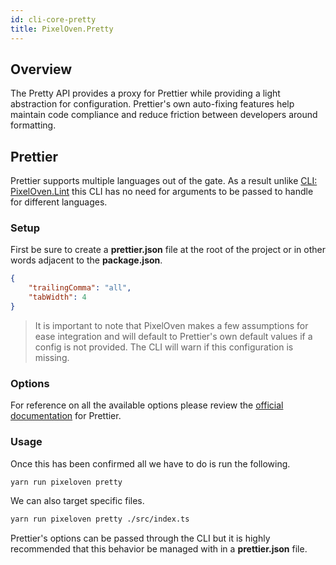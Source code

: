 ```yaml
---
id: cli-core-pretty
title: PixelOven.Pretty
---
```


## Overview

The Pretty API provides a proxy for Prettier while providing a light abstraction for configuration. Prettier's own auto-fixing features help maintain code compliance and reduce friction between developers around formatting.

## Prettier

Prettier supports multiple languages out of the gate. As a result unlike [CLI: PixelOven.Lint](/docs/api/cli-core-lint) this CLI has no need for arguments to be passed to handle for different languages.

### Setup

First be sure to create a **prettier.json** file at the root of the project or in other words adjacent to the **package.json**.

```json
{
    "trailingComma": "all",
    "tabWidth": 4
}
```

> It is important to note that PixelOven makes a few assumptions for ease integration and will default to Prettier's own default values if a config is not provided. The CLI will warn if this configuration is missing.

### Options

For reference on all the available options please review the [official documentation](https://prettier.io/) for Prettier.

### Usage

Once this has been confirmed all we have to do is run the following.

```bash
yarn run pixeloven pretty
```

We can also target specific files.

```bash
yarn run pixeloven pretty ./src/index.ts
```

Prettier's options can be passed through the CLI but it is highly recommended that this behavior be managed with in a **prettier.json** file.
